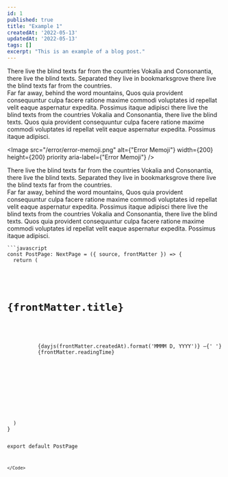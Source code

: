 ```yaml
---
id: 1
published: true
title: "Example 1"
createdAt: '2022-05-13'
updatedAt: '2022-05-13'
tags: []
excerpt: "This is an example of a blog post."
---
```


<Title>This is title 1</Title>
<Article>
    There live the blind texts far from the countries Vokalia and Consonantia, there live the blind texts. Separated they live in bookmarksgrove there live the blind texts far from the countries.
</Article>
<Article>
    Far far away, behind the word mountains, Quos quia provident consequuntur culpa facere ratione maxime commodi voluptates id repellat velit eaque aspernatur expedita. Possimus itaque adipisci there live the blind texts from the countries Vokalia and Consonantia, there live the blind texts. Quos quia provident consequuntur culpa facere ratione maxime commodi voluptates id repellat velit eaque aspernatur expedita. Possimus itaque adipisci.
</Article>
<Title>This is title 2</Title>

<Image
    src="/error/error-memoji.png"
    alt={"Error Memoji"}
    width={200}
    height={200}
    priority
    aria-label={"Error Memoji"}
/>
<Article>
    There live the blind texts far from the countries Vokalia and Consonantia, there live the blind texts. Separated they live in bookmarksgrove there live the blind texts far from the countries.
</Article>
<Article>
    Far far away, behind the word mountains, Quos quia provident consequuntur culpa facere ratione maxime commodi voluptates id repellat velit eaque aspernatur expedita. Possimus itaque adipisci there live the blind texts from the countries Vokalia and Consonantia, there live the blind texts. Quos quia provident consequuntur culpa facere ratione maxime commodi voluptates id repellat velit eaque aspernatur expedita. Possimus itaque adipisci.
</Article>

<Code>
```javascript
const PostPage: NextPage<Props> = ({ source, frontMatter }) => {
  return (
    <Layout
      title={frontMatter.title}
      description={frontMatter.excerpt}
    >
      <div className="main c-container mt-5 px-5">
        <h1 className="title self-start">{frontMatter.title}</h1>
        <p className="description self-start">
          {dayjs(frontMatter.createdAt).format('MMMM D, YYYY')} &mdash;{' '}
          {frontMatter.readingTime}
        </p>
        <div className="c-bg-secondary p-5 mt-5 rounded-xl lg:self-start lg:w-[80%] content w-full self-center mx-auto lg:ml-2">
          <MDXRemote {...source} components={MDXComponents} />
        </div>
      </div>
    </Layout>
  )
}

export default PostPage
```
</Code>
